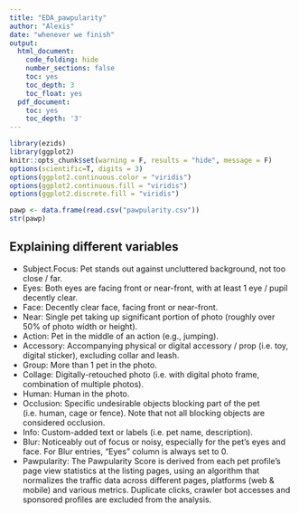 ```yaml
---
title: "EDA_pawpularity"
author: "Alexis"
date: "whenever we finish"
output:
  html_document:
    code_folding: hide
    number_sections: false
    toc: yes
    toc_depth: 3
    toc_float: yes
  pdf_document:
    toc: yes
    toc_depth: '3'
---
```


```r
library(ezids)
library(ggplot2)
knitr::opts_chunk$set(warning = F, results = "hide", message = F)
options(scientific=T, digits = 3) 
options(ggplot2.continuous.color = "viridis")
options(ggplot2.continuous.fill = "viridis")
options(ggplot2.discrete.fill = "viridis")
```


```r
pawp <- data.frame(read.csv("pawpularity.csv"))
str(pawp)
```
## Explaining different variables
- Subject.Focus: Pet stands out against uncluttered background, not too close / far.
- Eyes: Both eyes are facing front or near-front, with at least 1 eye / pupil decently clear.
- Face: Decently clear face, facing front or near-front.
- Near: Single pet taking up significant portion of photo (roughly over 50% of photo width or height).
- Action: Pet in the middle of an action (e.g., jumping).
- Accessory: Accompanying physical or digital accessory / prop (i.e. toy, digital sticker), excluding collar and leash.
- Group: More than 1 pet in the photo.
- Collage: Digitally-retouched photo (i.e. with digital photo frame, combination of multiple photos).
- Human: Human in the photo.
- Occlusion: Specific undesirable objects blocking part of the pet (i.e. human, cage or fence). Note that not all blocking objects are considered occlusion.
- Info: Custom-added text or labels (i.e. pet name, description).
- Blur: Noticeably out of focus or noisy, especially for the pet’s eyes and face. For Blur entries, “Eyes” column is always set to 0.
- Pawpularity: The Pawpularity Score is derived from each pet profile's page view statistics at the listing pages, using an algorithm that normalizes the traffic data across different pages, platforms (web & mobile) and various metrics. Duplicate clicks, crawler bot accesses and sponsored profiles are excluded from the analysis.
